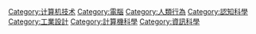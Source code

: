{{catmore}}
{{Commonscat|Human-computer interaction}}

[[Category:计算机技术|Category:计算机技术]]
[[Category:電腦|Category:電腦]]
[[Category:人類行為|Category:人類行為]]
[[Category:認知科學|Category:認知科學]]
[[Category:工業設計|Category:工業設計]]
[[Category:計算機科學|Category:計算機科學]]
[[Category:資訊科學|Category:資訊科學]]